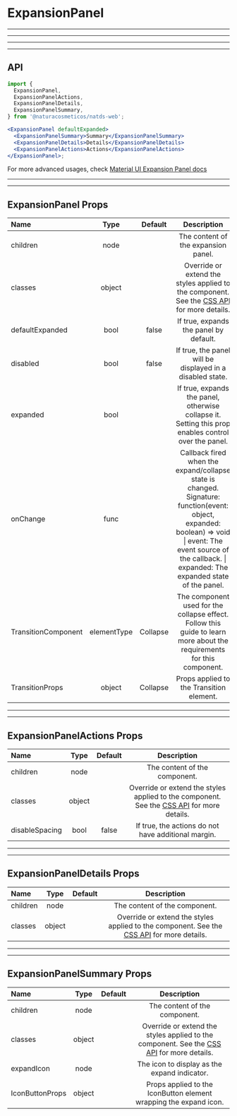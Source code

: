 # ExpansionPanel

---

---

---

---

## API

```jsx highlight-line="2"
import {
  ExpansionPanel,
  ExpansionPanelActions,
  ExpansionPanelDetails,
  ExpansionPanelSummary,
} from '@naturacosmeticos/natds-web';

<ExpansionPanel defaultExpanded>
  <ExpansionPanelSummary>Summary</ExpansionPanelSummary>
  <ExpansionPanelDetails>Details</ExpansionPanelDetails>
  <ExpansionPanelActions>Actions</ExpansionPanelActions>
</ExpansionPanel>;
```

For more advanced usages, check [Material UI Expansion Panel docs](https://material-ui.com/components/expansion-panels/)

---

---

## ExpansionPanel Props

| Name                |    Type     | Default  |                                                                                                    Description                                                                                                    |
| :------------------ | :---------: | :------: | :---------------------------------------------------------------------------------------------------------------------------------------------------------------------------------------------------------------: |
| children            |    node     |          |                                                                                        The content of the expansion panel.                                                                                        |
| classes             |   object    |          |                                   Override or extend the styles applied to the component. See the [CSS API](https://material-ui.com/api/expansion-panel/#css) for more details.                                   |
| defaultExpanded     |    bool     |  false   |                                                                                      If true, expands the panel by default.                                                                                       |
| disabled            |    bool     |  false   |                                                                             If true, the panel will be displayed in a disabled state.                                                                             |
| expanded            |    bool     |          |                                                       If true, expands the panel, otherwise collapse it. Setting this prop enables control over the panel.                                                        |
| onChange            |    func     |          | Callback fired when the expand/collapse state is changed. Signature: function(event: object, expanded: boolean) => void \| event: The event source of the callback. \| expanded: The expanded state of the panel. |  |
| TransitionComponent | elementType | Collapse |                                              The component used for the collapse effect. Follow this guide to learn more about the requirements for this component.                                               |
| TransitionProps     |   object    | Collapse |                                                                                     Props applied to the Transition element.                                                                                      |

---

---

## ExpansionPanelActions Props

| Name           |  Type  | Default |                                                                      Description                                                                      |
| :------------- | :----: | :-----: | :---------------------------------------------------------------------------------------------------------------------------------------------------: |
| children       |  node  |         |                                                             The content of the component.                                                             |
| classes        | object |         | Override or extend the styles applied to the component. See the [CSS API](https://material-ui.com/api/expansion-panel-actions/#css) for more details. |
| disableSpacing |  bool  |  false  |                                                  If true, the actions do not have additional margin.                                                  |

---

---

## ExpansionPanelDetails Props

| Name     |  Type  | Default |                                                                      Description                                                                      |
| :------- | :----: | :-----: | :---------------------------------------------------------------------------------------------------------------------------------------------------: |
| children |  node  |         |                                                             The content of the component.                                                             |
| classes  | object |         | Override or extend the styles applied to the component. See the [CSS API](https://material-ui.com/api/expansion-panel-details/#css) for more details. |

---

---

## ExpansionPanelSummary Props

| Name            |  Type  | Default |                                                                      Description                                                                      |
| :-------------- | :----: | :-----: | :---------------------------------------------------------------------------------------------------------------------------------------------------: |
| children        |  node  |         |                                                             The content of the component.                                                             |
| classes         | object |         | Override or extend the styles applied to the component. See the [CSS API](https://material-ui.com/api/expansion-panel-summary/#css) for more details. |
| expandIcon      |  node  |         |                                                     The icon to display as the expand indicator.                                                      |
| IconButtonProps | object |         |                                           Props applied to the IconButton element wrapping the expand icon.                                           |
